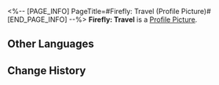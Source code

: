 <%-- [PAGE_INFO]
PageTitle=#Firefly: Travel (Profile Picture)#
[END_PAGE_INFO] --%>
{{Item Infobox
|title       = Firefly: Travel
|id          = 202034
|image       = Profile Picture Firefly - Travel.png{{subst:void|<!--$UPLOAD:<<SpriteOutput/ItemFigures/AvatarHead/IconHead_202034.png>-<Profile Picture Firefly - Travel.png>-<Item Icons>>-->}}
|type        = Profile Picture
|invCategory = 
|rarity      = 5
|effect      = 
|description = The flowers are in full bloom, it's the perfect time to go on an outing together.
|source1     = [[A gift received after obtaining Spring Missive]]
}}
'''Firefly: Travel''' is a [[Profile Picture]].

==Other Languages==
{{Other Languages
|en   = Firefly: Travel
|zhs  = 流萤•出游
|zht  = 流螢•出遊
|ja   = ホタル・旅行
|ko   = 반디•나들이
|es   = Luciérnaga: Viaje
|fr   = Luciole&nbsp;: En voyage
|ru   = Светлячок: Путешествие
|th   = Firefly - ท่องเที่ยว
|vi   = Firefly - Du Lịch
|de   = Glühwürmchen: Reise
|id   = Firefly: Jalan-jalan
|pt   = Vaga-lume: Viagem
}}

==Change History==
{{Change History|3.4}}